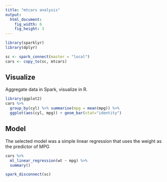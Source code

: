 ```yaml
---
title: "mtcars analysis"
output:
  html_document: 
    fig_width: 6 
    fig_height: 3
---
```

```r
library(sparklyr)
library(dplyr)

sc <- spark_connect(master = "local")
cars <- copy_to(sc, mtcars)
```

## Visualize
Aggregate data in Spark, visualize in R.
```r
library(ggplot2)
cars %>%
  group_by(cyl) %>% summarise(mpg = mean(mpg)) %>%
  ggplot(aes(cyl, mpg)) + geom_bar(stat="identity")
```

## Model
The selected model was a simple linear regression that uses the weight as the predictor of MPG

```r
cars %>%
  ml_linear_regression(wt ~ mpg) %>%
  summary()
```
```r
spark_disconnect(sc)
```